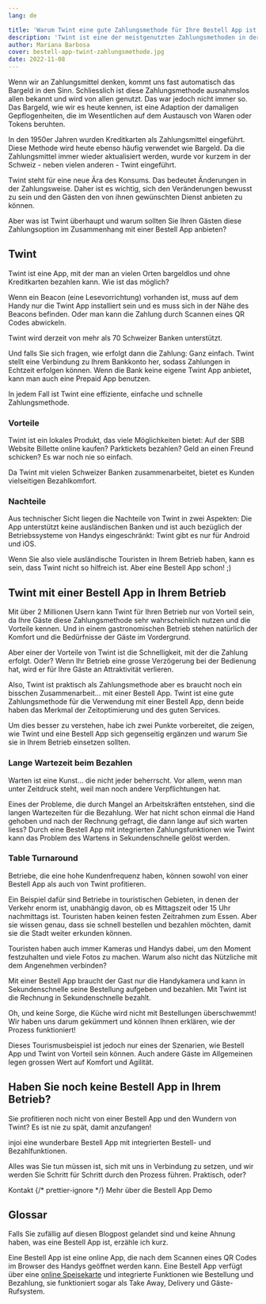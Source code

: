 ```yaml
---
lang: de

title: 'Warum Twint eine gute Zahlungsmethode für Ihre Bestell App ist'
description: 'Twint ist eine der meistgenutzten Zahlungsmethoden in der Schweiz. Aber das ist nicht der einzige Grund, warum Twint ein Hit für Ihre Bestell App sein kann.'
author: Mariana Barbosa
cover: bestell-app-twint-zahlungsmethode.jpg
date: 2022-11-08
---
```



Wenn wir an Zahlungsmittel denken, kommt uns fast automatisch das Bargeld in den Sinn. Schliesslich ist diese Zahlungsmethode ausnahmslos allen bekannt und wird von allen genutzt. Das war jedoch nicht immer so. Das Bargeld, wie wir es heute kennen, ist eine Adaption der damaligen Gepflogenheiten, die im Wesentlichen auf dem Austausch von Waren oder Tokens beruhten.

In den 1950er Jahren wurden Kreditkarten als Zahlungsmittel eingeführt. Diese Methode wird heute ebenso häufig verwendet wie Bargeld. Da die Zahlungsmittel immer wieder aktualisiert werden, wurde vor kurzem in der Schweiz - neben vielen anderen - Twint eingeführt.

Twint steht für eine neue Ära des Konsums. Das bedeutet Änderungen in der Zahlungsweise. Daher ist es wichtig, sich den Veränderungen bewusst zu sein und den Gästen den von ihnen gewünschten Dienst anbieten zu können.

Aber was ist Twint überhaupt und warum sollten Sie Ihren Gästen diese Zahlungsoption im Zusammenhang mit einer Bestell App anbieten?

## Twint

Twint ist eine App, mit der man an vielen Orten bargeldlos und ohne Kreditkarten bezahlen kann. Wie ist das möglich?

Wenn ein Beacon (eine Lesevorrichtung) vorhanden ist, muss auf dem Handy nur die Twint App installiert sein und es muss sich in der Nähe des Beacons befinden. Oder man kann die Zahlung durch Scannen eines QR Codes abwickeln.

Twint wird derzeit von mehr als 70 Schweizer Banken unterstützt.

Und falls Sie sich fragen, wie erfolgt dann die Zahlung: Ganz einfach. Twint stellt eine Verbindung zu Ihrem Bankkonto her, sodass Zahlungen in Echtzeit erfolgen können. Wenn die Bank keine eigene Twint App anbietet, kann man auch eine Prepaid App benutzen.

In jedem Fall ist Twint eine effiziente, einfache und schnelle Zahlungsmethode.

### Vorteile

Twint ist ein lokales Produkt, das viele Möglichkeiten bietet: Auf der SBB Website Billette online kaufen? Parktickets bezahlen? Geld an einen Freund schicken? Es war noch nie so einfach.

Da Twint mit vielen Schweizer Banken zusammenarbeitet, bietet es Kunden vielseitigen Bezahlkomfort.

### Nachteile

Aus technischer Sicht liegen die Nachteile von Twint in zwei Aspekten: Die App unterstützt keine ausländischen Banken und ist auch bezüglich der Betriebssysteme von Handys eingeschränkt: Twint gibt es nur für Android und iOS.

Wenn Sie also viele ausländische Touristen in Ihrem Betrieb haben, kann es sein, dass Twint nicht so hilfreich ist. Aber eine Bestell App schon! ;)

## Twint mit einer Bestell App in Ihrem Betrieb

Mit über 2 Millionen Usern kann Twint für Ihren Betrieb nur von Vorteil sein, da Ihre Gäste diese Zahlungsmethode sehr wahrscheinlich nutzen und die Vorteile kennen. Und in einem gastronomischen Betrieb stehen natürlich der Komfort und die Bedürfnisse der Gäste im Vordergrund.

Aber einer der Vorteile von Twint ist die Schnelligkeit, mit der die Zahlung erfolgt. Oder? Wenn Ihr Betrieb eine grosse Verzögerung bei der Bedienung hat, wird er für Ihre Gäste an Attraktivität verlieren.

Also, Twint ist praktisch als Zahlungsmethode aber es braucht noch ein bisschen Zusammenarbeit... mit einer Bestell App. Twint ist eine gute Zahlungsmethode für die Verwendung mit einer Bestell App, denn beide haben das Merkmal der Zeitoptimierung und des guten Services.

Um dies besser zu verstehen, habe ich zwei Punkte vorbereitet, die zeigen, wie Twint und eine Bestell App sich gegenseitig ergänzen und warum Sie sie in Ihrem Betrieb einsetzen sollten.

### Lange Wartezeit beim Bezahlen

Warten ist eine Kunst... die nicht jeder beherrscht. Vor allem, wenn man unter Zeitdruck steht, weil man noch andere Verpflichtungen hat.

Eines der Probleme, die durch Mangel an Arbeitskräften entstehen, sind die langen Wartezeiten für die Bezahlung. Wer hat nicht schon einmal die Hand gehoben und nach der Rechnung gefragt, die dann lange auf sich warten liess? Durch eine Bestell App mit integrierten Zahlungsfunktionen wie Twint kann das Problem des Wartens in Sekundenschnelle gelöst werden.

### Table Turnaround

Betriebe, die eine hohe Kundenfrequenz haben, können sowohl von einer Bestell App als auch von Twint profitieren.

Ein Beispiel dafür sind Betriebe in touristischen Gebieten, in denen der Verkehr enorm ist, unabhängig davon, ob es Mittagszeit oder 15 Uhr nachmittags ist. Touristen haben keinen festen Zeitrahmen zum Essen. Aber sie wissen genau, dass sie schnell bestellen und bezahlen möchten, damit sie die Stadt weiter erkunden können.

Touristen haben auch immer Kameras und Handys dabei, um den Moment festzuhalten und viele Fotos zu machen. Warum also nicht das Nützliche mit dem Angenehmen verbinden?

Mit einer Bestell App braucht der Gast nur die Handykamera und kann in Sekundenschnelle seine Bestellung aufgeben und bezahlen. Mit Twint ist die Rechnung in Sekundenschnelle bezahlt.

Oh, und keine Sorge, die Küche wird nicht mit Bestellungen überschwemmt! Wir haben uns darum gekümmert und können Ihnen erklären, wie der Prozess funktioniert!

Dieses Tourismusbeispiel ist jedoch nur eines der Szenarien, wie Bestell App und Twint von Vorteil sein können. Auch andere Gäste im Allgemeinen legen grossen Wert auf Komfort und Agilität.

## Haben Sie noch keine Bestell App in Ihrem Betrieb?

Sie profitieren noch nicht von einer Bestell App und den Wundern von Twint? Es ist nie zu spät, damit anzufangen!

injoi eine wunderbare Bestell App mit integrierten Bestell- und Bezahlfunktionen.

Alles was Sie tun müssen ist, sich mit uns in Verbindung zu setzen, und wir werden Sie Schritt für Schritt durch den Prozess führen. Praktisch, oder?

<ButtonList>
  <ButtonLink href="/de/kontakt/">Kontakt</ButtonLink>
  {/* prettier-ignore */}
  <ButtonLink href="/de/restaurant-bestell-app/">Mehr über die Bestell App</ButtonLink>
  <ButtonLink href="/de/demo/">Demo</ButtonLink>
</ButtonList>

## Glossar

Falls Sie zufällig auf diesen Blogpost gelandet sind und keine Ahnung haben, was eine Bestell App ist, erzähle ich kurz.

Eine Bestell App ist eine online App, die nach dem Scannen eines QR Codes im Browser des Handys geöffnet werden kann. Eine Bestell App verfügt über eine [online Speisekarte](/de/online-speisekarte/) und integrierte Funktionen wie Bestellung und Bezahlung, sie funktioniert sogar als Take Away, Delivery und Gäste-Rufsystem.
